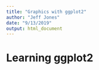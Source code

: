 ```yaml
---
title: "Graphics with ggplot2"
author: "Jeff Jones"
date: "9/13/2019"
output: html_document
---
```

# Learning ggplot2


